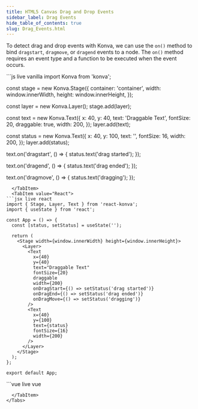 ```yaml
---
title: HTML5 Canvas Drag and Drop Events
sidebar_label: Drag Events
hide_table_of_contents: true
slug: Drag_Events.html
---
```


To detect drag and drop events with Konva, we can use the `on()` method to
bind `dragstart`, `dragmove`, or `dragend` events to a node.
The `on()` method requires an event type and a function to be executed when the event occurs.


<Tabs>
  <TabItem value="Vanilla" default>
```js live vanilla
import Konva from 'konva';

const stage = new Konva.Stage({
  container: 'container',
  width: window.innerWidth,
  height: window.innerHeight,
});

const layer = new Konva.Layer();
stage.add(layer);

const text = new Konva.Text({
  x: 40,
  y: 40,
  text: 'Draggable Text',
  fontSize: 20,
  draggable: true,
  width: 200,
});
layer.add(text);

const status = new Konva.Text({
  x: 40,
  y: 100,
  text: '',
  fontSize: 16,
  width: 200,
});
layer.add(status);

text.on('dragstart', () => {
  status.text('drag started');
});

text.on('dragend', () => {
  status.text('drag ended');
});

text.on('dragmove', () => {
  status.text('dragging');
});
```
  </TabItem>
  <TabItem value="React">
```jsx live react
import { Stage, Layer, Text } from 'react-konva';
import { useState } from 'react';

const App = () => {
  const [status, setStatus] = useState('');

  return (
    <Stage width={window.innerWidth} height={window.innerHeight}>
      <Layer>
        <Text
          x={40}
          y={40}
          text="Draggable Text"
          fontSize={20}
          draggable
          width={200}
          onDragStart={() => setStatus('drag started')}
          onDragEnd={() => setStatus('drag ended')}
          onDragMove={() => setStatus('dragging')}
        />
        <Text
          x={40}
          y={100}
          text={status}
          fontSize={16}
          width={200}
        />
      </Layer>
    </Stage>
  );
};

export default App;
```
  </TabItem>
  <TabItem value="Vue">
```vue live vue
<template>
  <v-stage :config="stageSize">
    <v-layer>
      <v-text
        :config="textConfig"
        @dragstart="handleDragStart"
        @dragend="handleDragEnd"
        @dragmove="handleDragMove"
      />
      <v-text :config="statusConfig" />
    </v-layer>
  </v-stage>
</template>

<script setup>
import { ref } from 'vue';

const stageSize = {
  width: window.innerWidth,
  height: window.innerHeight
};

const textConfig = {
  x: 40,
  y: 40,
  text: 'Draggable Text',
  fontSize: 20,
  draggable: true,
  width: 200
};

const status = ref('');

const statusConfig = {
  x: 40,
  y: 100,
  text: status,
  fontSize: 16,
  width: 200
};

const handleDragStart = () => {
  status.value = 'drag started';
};

const handleDragEnd = () => {
  status.value = 'drag ended';
};

const handleDragMove = () => {
  status.value = 'dragging';
};
</script>
```
  </TabItem>
</Tabs> 